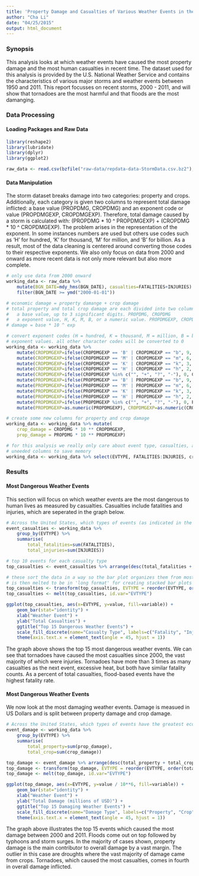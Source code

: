 ```yaml
---
title: 'Property Damage and Casualties of Various Weather Events in the U.S. (2000-2011)'
author: "Cha Li"
date: "04/25/2015"
output: html_document
---
```


### Synopsis
This analysis looks at which weather events have caused the most property damage and the most human casualties
in recent time. The dataset used for this analysis is provided by the U.S. National Weather Service 
and contains the characteristics of various major storms and weather events between 1950 and 2011. 
This report focusses on recent storms, 2000 - 2011, and will show that tornadoes are the most harmful and
that floods are the most damanging.

### Data Processing
#### Loading Packages and Raw Data
```r
library(reshape2)
library(lubridate)
library(dplyr)
library(ggplot2)
```

```r
raw_data <- read.csv(bzfile("raw-data/repdata-data-StormData.csv.bz2"), stringsAsFactors=F)
```

#### Data Manipulation
The storm dataset breaks damage into two categories: property and crops. Additionally, each category
is given two columns to represent total damage inflicted: a base value (PROPDMG, CROPDMG) and an
exponent code or value (PROPDMGEXP, CROPDMGEXP). Therefore, total damage caused by a storm is calculated
with: (PROPDMG * 10 ^ PROPDMGEXP) + (CROPDMG * 10 ^ CROPDMGEXP). The problem arises in the representation
of the exponent. In some instances numbers are used but others use codes such as 'H' for hundred, 
'K' for thousand, 'M' for million, and 'B' for billion. As a result, most of the data cleaning is centered
around converting those codes to their respective exponents. We also only focus on data from 2000 and
onward as more recent data is not only more relevant but also more complete. 
```r
# only use data from 2000 onward
working_data <- raw_data %>%
    mutate(BGN_DATE=mdy_hms(BGN_DATE), casualties=FATALITIES+INJURIES) %>%
    filter(BGN_DATE >= ymd("2000-01-01"))

# economic damage = property damange + crop damage
# total property and total crop damage are each divided into two columns:
#   a base value, up to 3 significant digits. PROPDMG, CROPDMG
#   a exponent value, H, K, M, B, or a numeric value. PROPDMGEXP, CROPDMGEXP
# damage = base * 10 ^ exp

# convert exponent codes (H = hundred, K = thousand, M = million, B = billion) into their proper
# exponent values. all other character codes will be converted to 0
working_data <- working_data %>%
    mutate(CROPDMGEXP=ifelse(CROPDMGEXP == 'B' | CROPDMGEXP == "b", 9, CROPDMGEXP)) %>%
    mutate(CROPDMGEXP=ifelse(CROPDMGEXP == 'M' | CROPDMGEXP == "m", 6, CROPDMGEXP)) %>%
    mutate(CROPDMGEXP=ifelse(CROPDMGEXP == 'K' | CROPDMGEXP == "k", 3, CROPDMGEXP)) %>%
    mutate(CROPDMGEXP=ifelse(CROPDMGEXP == 'H' | CROPDMGEXP == "h", 2, CROPDMGEXP)) %>%
    mutate(CROPDMGEXP=ifelse(CROPDMGEXP %in% c("", "+", "?", "-"), 0, CROPDMGEXP)) %>%
    mutate(PROPDMGEXP=ifelse(PROPDMGEXP == 'B' | PROPDMGEXP == "b", 9, PROPDMGEXP)) %>%
    mutate(PROPDMGEXP=ifelse(PROPDMGEXP == 'M' | PROPDMGEXP == "m", 6, PROPDMGEXP)) %>%
    mutate(PROPDMGEXP=ifelse(PROPDMGEXP == 'K' | PROPDMGEXP == "k", 3, PROPDMGEXP)) %>%
    mutate(PROPDMGEXP=ifelse(PROPDMGEXP == 'H' | PROPDMGEXP == "h", 2, PROPDMGEXP)) %>%
    mutate(PROPDMGEXP=ifelse(PROPDMGEXP %in% c("", "+", "?", "-"), 0, PROPDMGEXP)) %>%
    mutate(PROPDMGEXP=as.numeric(PROPDMGEXP), CROPDMGEXP=as.numeric(CROPDMGEXP))

# create some new columns for property and crop damage
working_data <- working_data %>% mutate(
    crop_damage = CROPDMG * 10 ** CROPDMGEXP,
    prop_damage = PROPDMG * 10 ** PROPDMGEXP)

# for this analysis we really only care about event type, casualties, and damage. lets cut out
# uneeded columns to save memory
working_data <- working_data %>% select(EVTYPE, FATALITIES:INJURIES, crop_damage:prop_damage)
```

### Results
#### Most Dangerous Weather Events
This section will focus on which weather events are the most dangerous to human lives as measured by
casualties. Casualties include fatalities and injuries, which are seperated in the graph below.
```r
# Across the United States, which types of events (as indicated in the EVTYPE variable) are most harmful with respect to population health?
event_casualties <- working_data %>% 
    group_by(EVTYPE) %>% 
    summarise(
        total_fatalities=sum(FATALITIES),
        total_injuries=sum(INJURIES))

# top 10 events for each casualty type
top_casualties <- event_casualties %>% arrange(desc(total_fatalities + total_injuries)) %>% head(n=15)

# these sort the data in a way so the bar plot organizes them from most to least casualties. the data
# is then melted to be in 'long format' for creating stacked bar plots
top_casualties <- transform(top_casualties, EVTYPE = reorder(EVTYPE, order(total_fatalities + total_injuries, decreasing = TRUE)))
top_casualties <- melt(top_casualties, id.var="EVTYPE")

ggplot(top_casualties, aes(x=EVTYPE, y=value, fill=variable)) +
    geom_bar(stat="identity") +
    xlab("Weather Event") +
    ylab("Total Casualties") + 
    ggtitle("Top 15 Dangerous Weather Events") +
    scale_fill_discrete(name="Casualty Type", labels=c("Fatality", "Injury")) + 
    theme(axis.text.x = element_text(angle = 45, hjust = 1))
```
The graph above shows the top 15 most dangerous weather events. We can see 
that tornadoes have caused the most casualties since 2000, the vast majority of which were injuries.
Tornadoes have more than 3 times as many casualties as the next event, excessive heat, but both have similar
fatality counts. As a percent of total casualties, flood-based events have the highest fatality rate. 

#### Most Dangerous Weather Events
We now look at the most damaging weather events. Damage is measued in US Dollars and is split between
property damage and crop damage. 
```r
# Across the United States, which types of events have the greatest economic consequences?
event_damage <- working_data %>% 
    group_by(EVTYPE) %>% 
    summarise(
        total_property=sum(prop_damage),
        total_crop=sum(crop_damage))

top_damage <- event_damage %>% arrange(desc(total_property + total_crop)) %>% head(n=15)
top_damage <- transform(top_damage, EVTYPE = reorder(EVTYPE, order(total_property + total_crop, decreasing = TRUE)))
top_damage <- melt(top_damage, id.var="EVTYPE")

ggplot(top_damage, aes(x=EVTYPE, y=value / 10**6, fill=variable)) +
    geom_bar(stat="identity") +
    xlab("Weather Event") +
    ylab("Total Damage (millions of USD)") + 
    ggtitle("Top 15 Damaging Weather Events") +
    scale_fill_discrete(name="Damage Type", labels=c("Property", "Crop")) + 
    theme(axis.text.x = element_text(angle = 45, hjust = 1))
```
The graph above illustrates the top 15 events which caused the most damage between 2000 and 2011. 
Floods come out on top followed by typhoons and storm surges. In the majority of cases shown, property 
damage is the main contributor to overall damage by a vast margin. The outlier in this case are droughts
where the vast majority of damage came from crops. Tornadoes, which caused the most casualties, comes in
fourth in overall damage inflicted.